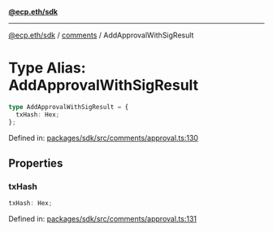 [**@ecp.eth/sdk**](../../index.mdx)

***

[@ecp.eth/sdk](/sdk-reference/index.mdx) / [comments](/sdk-reference/comments/index.mdx) / AddApprovalWithSigResult

# Type Alias: AddApprovalWithSigResult

```ts
type AddApprovalWithSigResult = {
  txHash: Hex;
};
```

Defined in: [packages/sdk/src/comments/approval.ts:130](https://github.com/ecp-eth/comments-monorepo/blob/main/packages/sdk/src/comments/approval.ts#L130)

## Properties

### txHash

```ts
txHash: Hex;
```

Defined in: [packages/sdk/src/comments/approval.ts:131](https://github.com/ecp-eth/comments-monorepo/blob/main/packages/sdk/src/comments/approval.ts#L131)
